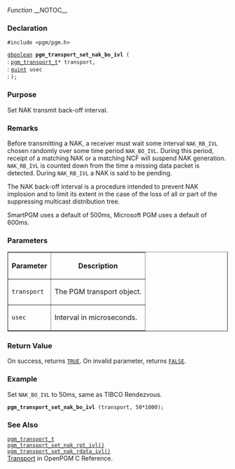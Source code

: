''Function''
__NOTOC__
=== Declaration ===
<tt>#include <pgm/pgm.h></tt>

<tt>[http://library.gnome.org/devel/glib/stable/glib-Basic-Types.html#gboolean gboolean] '''pgm_transport_set_nak_bo_ivl''' (</tt><br>
: <tt>[[2/OpenPGM C Reference/pgm_transport_t|pgm_transport_t]]*     transport,</tt><br>
: <tt>[http://library.gnome.org/devel/glib/stable/glib-Basic-Types.html#guint guint]                     usec</tt><br>
: <tt>);</tt>

=== Purpose ===
Set NAK transmit back-off interval.

=== Remarks ===
Before transmitting a NAK, a receiver must wait some interval <tt>NAK_RB_IVL</tt> chosen randomly over some time period <tt>NAK_BO_IVL</tt>.  During this period, receipt of a matching NAK or a matching NCF will suspend NAK generation.  <tt>NAK_RB_IVL</tt> is counted down from the time a missing data packet is detected.  During <tt>NAK_RB_IVL</tt> a NAK is said to be pending.

The NAK back-off interval is a procedure intended to prevent NAK implosion and to limit its extent in the case of the loss of all or part of the suppressing multicast distribution tree.

SmartPGM uses a default of 500ms, Microsoft PGM uses a default of 600ms.

=== Parameters ===
<table border="1" cellpadding="5" cellspacing="0">
<tr>
<th>Parameter</th>
<th>Description</th>
</tr>
<tr>
<td><tt>transport</tt></td>
<td>The PGM transport object.</td>
</tr><tr>
<td><tt>usec</tt></td>
<td>Interval in microseconds.</td>
</tr>
</table>


=== Return Value ===
On success, returns <tt>[http://library.gnome.org/devel/glib/stable/glib-Standard-Macros.html#TRUE--CAPS TRUE]</tt>.  On invalid parameter, returns <tt>[http://library.gnome.org/devel/glib/stable/glib-Standard-Macros.html#FALSE--CAPS FALSE]</tt>.

=== Example ===
Set <tt>NAK_BO_IVL</tt> to 50ms, same as TIBCO Rendezvous.

 '''pgm_transport_set_nak_bo_ivl''' (transport, 50*1000);

=== See Also ===
<tt>[[2/OpenPGM C Reference/pgm_transport_t|pgm_transport_t]]</tt><br>
<tt>[[2/OpenPGM C Reference/pgm_transport_set_nak_rpt_ivl()|pgm_transport_set_nak_rpt_ivl()]]</tt><br>
<tt>[[2/OpenPGM C Reference/pgm_transport_set_nak_rdata_ivl()|pgm_transport_set_nak_rdata_ivl()]]</tt><br>
[[2/OpenPGM C Reference/Transport|Transport]] in OpenPGM C Reference.

